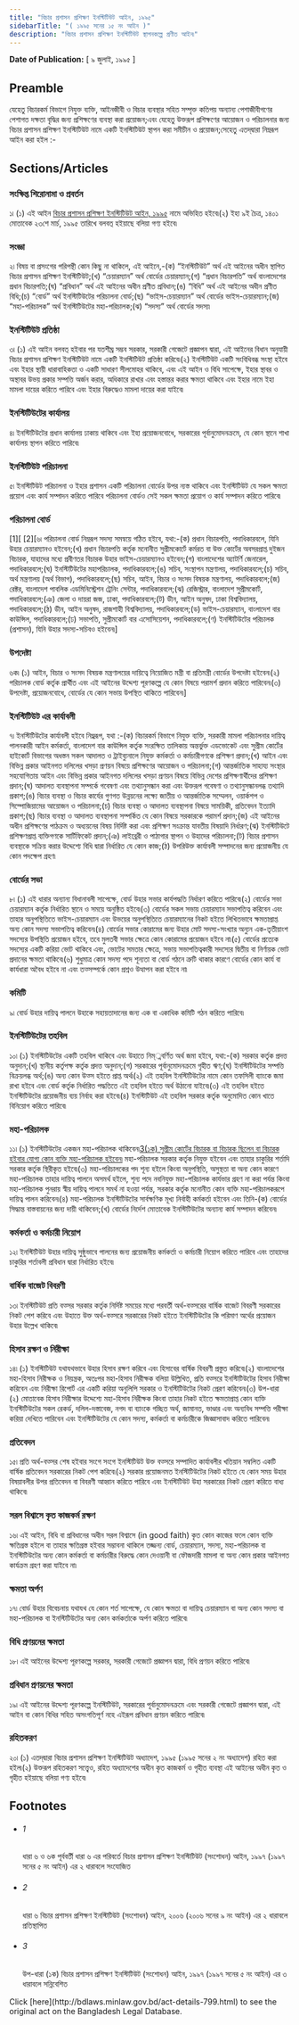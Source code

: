 ```yaml
---
title: "বিচার প্রশাসন প্রশিক্ষণ ইনস্টিটিউট আইন, ১৯৯৫"
sidebarTitle: "( ১৯৯৫ সনের ১৫ নং আইন )"
description: "বিচার প্রশাসন প্রশিক্ষণ ইনস্টিটিউট স্থাপনকল্পে প্রণীত আইন৷"
---
```


**Date of Publication:** [ ৯ জুলাই, ১৯৯৫ ]

## Preamble

যেহেতু বিচারকর্ম বিভাগে নিযুক্ত ব্যক্তি, আইনজীবী ও বিচার ব্যবস্থার সহিত সম্পৃক্ত কতিপয় অন্যান্য পেশাজীবীগণের পেশাগত দক্ষতা বৃদ্ধির জন্য প্রশিক্ষণের ব্যবস্থা করা প্রয়োজন;এবং যেহেতু উক্তরূপ প্রশিক্ষণের আয়োজন ও পরিচালনার জন্য বিচার প্রশাসন প্রশিক্ষণ ইনস্টিটিউট নামে একটি ইনস্টিটিউট স্থাপন করা সমীচীন ও প্রয়োজন;সেহেতু এতদ্‌দ্বারা নিম্নরূপ আইন করা হইল :-

## Sections/Articles

### সংক্ষিপ্ত শিরোনামা ও প্রবর্তন

১৷ (১) এই আইন [বিচার প্রশাসন প্রশিক্ষণ ইনস্টিটিউট আইন, ১৯৯৫](/laws/act-799 "বিচার প্রশাসন প্রশিক্ষণ ইনস্টিটিউট আইন, ১৯৯৫") নামে অভিহিত হইবে৷(২) ইহা ৯ই চৈত্র, ১৪০১ মোতাবেক ২৩শে মার্চ, ১৯৯৫ তারিখে বলবত্ হইয়াছে বলিয়া গণ্য হইবে৷

### সংজ্ঞা

২৷ বিষয় বা প্রসংগের পরিপন্থী কোন কিছু না থাকিলে, এই আইনে,-(ক) “ইনস্টিটিউট” অর্থ এই আইনের অধীন স্থাপিত বিচার প্রশাসন প্রশিক্ষণ ইনস্টিটিউট;(খ) “চেয়ারম্যান” অর্থ বোর্ডের চেয়ারম্যান;(গ) “প্রধান বিচারপতি” অর্থ বাংলাদেশের প্রধান বিচারপতি;(ঘ) “প্রবিধান” অর্থ এই আইনের অধীন প্রণীত প্রবিধান;(ঙ) “বিধি” অর্থ এই আইনের অধীন প্রণীত বিধি;(চ) “বোর্ড” অর্থ ইনস্টিটিউটের পরিচালনা বোর্ড;(ছ) “ভাইস-চেয়ারম্যান” অর্থ বোর্ডের ভাইস-চেয়ারম্যান;(জ) “মহা-পরিচালক” অর্থ ইনস্টিটিউটের মহা-পরিচালক;(ঝ) “সদস্য” অর্থ বোর্ডের সদস্য৷

### ইনস্টিটিউট প্রতিষ্ঠা

৩৷ (১) এই আইন বলবত্ হইবার পর যতশীঘ্র সম্ভব সরকার, সরকারী গেজেটে প্রজ্ঞাপন দ্বারা, এই আইনের বিধান অনুযায়ী বিচার প্রশাসন প্রশিক্ষণ ইনস্টিটিউট নামে একটি ইনস্টিটিউট প্রতিষ্ঠা করিবে৷(২) ইনস্টিটিউট একটি সংবিধিবব্ধ সংস্থা হইবে এবং ইহার স্থায়ী ধারাবাহিকতা ও একটি সাধারণ সীলমোহর থাকিবে, এবং এই আইন ও বিধি সাপেক্ষে, ইহার স্থাবর ও অস্থাবর উভয় প্রকার সম্পত্তি অর্জন করার, অধিকারে রাখার এবং হস্তান্তর করার ক্ষমতা থাকিবে এবং ইহার নামে ইহা মামলা দায়ের করিতে পারিবে এবং ইহার বিরুদ্ধেও মামলা দায়ের করা যাইবে৷

### ইনস্টিটিউটের কার্যালয়

৪৷ ইনস্টিটিউটের প্রধান কার্যালয় ঢাকায় থাকিবে এবং ইহা প্রয়োজনবোধে, সরকারের পূর্বানুমোদনক্রমে, যে কোন স্থানে শাখা কার্যালয় স্থাপন করিতে পারিবে৷

### ইনস্টিটিউট পরিচালনা

৫৷ ইনস্টিটিউট পরিচালনা ও ইহার প্রশাসন একটি পরিচালনা বোর্ডের উপর ন্যস্ত থাকিবে এবং ইনস্টিটিউট যে সকল ক্ষমতা প্রয়োগ এবং কার্য সম্পাদন করিতে পারিবে পরিচালনা বোর্ডও সেই সকল ক্ষমতা প্রয়োগ ও কার্য সম্পাদন করিতে পারিবে৷

### পরিচালনা বোর্ড

[1][ [2][৬৷ পরিচালনা বোর্ড নিম্নরূপ সদস্য সমন্বয়ে গঠিত হইবে, যথা:-(ক) প্রধান বিচারপতি, পদাধিকারবলে, যিনি উহার চেয়ারম্যানও হইবেন;(খ) প্রধান বিচারপতি কর্তৃক মনোনীত সুপ্রীমকোর্টে কর্মরত বা উক্ত কোর্টের অবসরপ্রাপ্ত দুইজন বিচারক, যাহাদের মধ্যে প্রবীণতর বিচারক উহার ভাইস-চেয়ারম্যানও হইবেন;(গ) বাংলাদেশের অ্যাটর্ণি জেনারেল, পদাধিকারবলে;(ঘ) ইনস্টিটিউটের মহাপরিচালক, পদাধিকারবলে;(ঙ) সচিব, সংস্থাপন মন্ত্রণালয়, পদাধিকারবলে;(চ) সচিব, অর্থ মন্ত্রণালয় (অর্থ বিভাগ), পদাধিকারবলে;(ছ) সচিব, আইন, বিচার ও সংসদ বিষয়ক মন্ত্রণালয়, পদাধিকারবলে;(জ) রেক্টর, বাংলাদেশ পাবলিক এডমিনিস্ট্রেশন ট্রেনিং সেন্টার, পদাধিকারবলে;(ঝ) রেজিস্ট্রার, বাংলাদেশ সুপ্রীমকোর্ট, পদাধিকারবলে;(ঞ) জেলা ও দায়রা জজ, ঢাকা, পদাধিকারবলে;(ট) ডীন, আইন অনুষদ, ঢাকা বিশ্ববিদ্যালয়, পদাধিকারবলে;(ঠ) ডীন, আইন অনুষদ, রাজশাহী বিশ্ববিদ্যালয়, পদাধিকারবলে;(ড) ভাইস-চেয়ারম্যান, বাংলাদেশ বার কাউন্সিল, পদাধিকারবলে;(ঢ) সভাপতি, সুপ্রীমকোর্ট বার এসোসিয়েশন, পদাধিকারবলে;(ণ) ইনস্টিটিউটের পরিচালক (প্রশাসন), যিনি উহার সদস্য-সচিবও হইবেন৷]

### উপদেষ্টা

৬ক৷ (১) আইন, বিচার ও সংসদ বিষয়ক মন্ত্রণালয়ের দায়িত্বে নিয়োজিত মন্ত্রী বা প্রতিমন্ত্রী বোর্ডের উপদেষ্টা হইবেন৷(২) পরিচালক বোর্ড কর্তৃক প্রার্থীত এবং এই আইনের উদ্দেশ্য পূরণকল্পে যে কোন বিষয়ে পরামর্শ প্রদান করিতে পারিবেন৷(৩) উপদেষ্টা, প্রয়োজনবোধে, বোর্ডের যে কোন সভায় উপস্থিত থাকিতে পারিবেন৷]

### ইনস্টিটিউট এর কার্যাবলী

৭৷ ইনস্টিটিউটের কার্যাবলী হইবে নিম্ন্নরূপ, যথা :-(ক) বিচারকর্ম বিভাগে নিযুক্ত ব্যক্তি, সরকারী মামলা পরিচালনার দায়িত্ব পালনকারী আইন কর্মকর্তা, বাংলাদেশ বার কাউন্সিল কর্তৃক সংরক্ষিত তালিকায় অন্তর্ভুক্ত এডভোকেট এবং সুপ্রীম কোর্টের হাইকোর্ট বিভাগের অধস্তন সকল আদালত ও ট্রাইব্যুনালে নিযুক্ত কর্মকর্তা ও কর্মচারীগণকে প্রশিক্ষণ প্রদান;(খ) আইন এবং বিভিন্ন প্রকার আইনগত দলিলের খসড়া প্রণয়ন বিষয়ে প্রশিক্ষণের আয়োজন ও পরিচালনা;(গ) আন্তর্জাতিক সাহায্য সংস্থার সহযোগিতায় আইন এবং বিভিন্ন প্রকার আইনগত দলিলের খসড়া প্রণয়ন বিষয়ে বিভিন্ন দেশের প্রশিক্ষণার্থীদের প্রশিক্ষণ প্রদান;(ঘ) আদালত ব্যবস্থাপনা সম্পর্কে গবেষণা এবং তথ্যানুসন্ধান করা এবং উক্তরূপ গবেষণা ও তথ্যানুসন্ধানলব্ধ তথ্যাদি প্রকাশ;(ঙ) বিচার ব্যবস্থা ও বিচার কার্যের গুণগত উন্নয়নের লক্ষ্যে জাতীয় ও আন্তর্জাতিক সম্মেলন, ওয়ার্কশপ ও সিম্পোজিয়ামের আয়োজন ও পরিচালনা;(চ) বিচার ব্যবস্থা ও আদালত ব্যবস্থাপনা বিষয়ে সাময়িকী, প্রতিবেদন ইত্যাদি প্রকাশ;(ছ) বিচার ব্যবস্থা ও আদালত ব্যবস্থাপনা সম্পর্কিত যে কোন বিষয়ে সরকারকে পরামর্শ প্রদান;(জ) এই আইনের অধীন প্রশিক্ষণের পাঠক্রম ও অধ্যয়নের বিষয় নির্দিষ্ট করা এবং প্রশিক্ষণ সংক্রান্ত যাবতীয় বিষয়াদি নির্ধারণ;(ঝ) ইনস্টিটিউটে প্রশিক্ষণপ্রাপ্ত ব্যক্তিগণকে সার্টিফিকেট প্রদান;(ঞ) লাইব্রেরী ও পাঠাগার স্থাপন ও উহাদের পরিচালনা;(ট) বিচার প্রশাসন ব্যবস্থাকে সক্রিয় করার উদ্দেশ্যে বিধি দ্বারা নির্ধারিত যে কোন কাজ;(ঠ) উপরিউক্ত কার্যাবলী সম্পাদনের জন্য প্রয়োজনীয় যে কোন পদক্ষেপ গ্রহণ৷

### বোর্ডের সভা

৮৷ (১) এই ধারার অন্যান্য বিধানাবলী সাপেক্ষে, বোর্ড উহার সভার কার্যপদ্ধতি নির্ধারণ করিতে পারিবে৷(২) বোর্ডের সভা চেয়ারম্যান কর্তৃক নির্ধারিত স্থানে ও সময়ে অনুষ্ঠিত হইবে৷(৩) বোর্ডের সকল সভায় চেয়ারম্যান সভাপতিত্ব করিবেন এবং তাহার অনুপস্থিতিতে ভাইস-চেয়ারম্যান এবং উভয়ের অনুপস্থিতিতে চেয়ারম্যানের নিকট হইতে লিখিতভাবে ক্ষমতাপ্রাপ্ত অন্য কোন সদস্য সভাপতিত্ব করিবেন৷(৪) বোর্ডের সভার কোরামের জন্য উহার মোট সদস্য-সংখ্যার অন্যুন এক-তৃতীয়াংশ সদস্যের উপস্থিতি প্রয়োজন হইবে, তবে মুলতবী সভার ক্ষেত্রে কোন কোরামের প্রয়োজন হইবে না৷(৫) বোর্ডের প্রত্যেক সদস্যের একটি করিয়া ভোট থাকিবে এবং, ভোটের সমতার ক্ষেত্রে, সভায় সভাপতিত্বকারী সদস্যের দ্বিতীয় বা নির্ণায়ক ভোট প্রদানের ক্ষমতা থাকিবে৷(৬) শুধুমাত্র কোন সদস্য পদে শূন্যতা বা বোর্ড গঠনে ত্রুটি থাকার কারণে বোর্ডের কোন কার্য বা কার্যধারা অবৈধ হইবে না এবং তত্সম্পর্কে কোন প্রশ্নও উত্থাপন করা হইবে না৷

### কমিটি

৯৷ বোর্ড উহার দায়িত্ব পালনে উহাকে সহায়তাদানের জন্য এক বা একাধিক কমিটি গঠন করিতে পারিবে৷

### ইনস্টিটিউটের তহবিল

১০৷ (১) ইনস্টিটিউটের একটি তহবিল থাকিবে এবং উহাতে নিম্্নবর্ণিত অর্থ জমা হইবে, যথা:-(ক) সরকার কর্তৃক প্রদত্ত অনুদান;(খ) স্থানীয় কর্তৃপক্ষ কর্তৃক প্রদত্ত অনুদান;(গ) সরকারের পূর্বানুমোদনক্রমে গৃহীত ঋণ;(ঘ) ইনস্টিটিউটের সম্পত্তি বিক্রয়লব্ধ অর্থ;(ঙ) অন্য কোন উত্স হইতে প্রাপ্ত অর্থ৷(২) এই তহবিল ইনস্টিটিউটের নামে কোন তফসিলী ব্যাংকে জমা রাখা হইবে এবং বোর্ড কর্তৃক নির্ধারিত পদ্ধতিতে এই তহবিল হইতে অর্থ উঠানো যাইবে৷(৩) এই তহবিল হইতে ইনস্টিটিউটের প্রয়োজনীয় ব্যয় নির্বাহ করা হইবে৷(৪) ইনস্টিটিউট এই তহবিল সরকার কর্তৃক অনুমোদিত কোন খাতে বিনিয়োগ করিতে পারিবে৷

### মহা-পরিচালক

১১৷ (১) ইনস্টিটিউটের একজন মহা-পরিচালক থাকিবেন৷[3](1)[(১ক) সুপ্রীম কোর্টের বিচারক বা বিচারক ছিলেন বা বিচারক হইবার যোগ্য কোন ব্যক্তি মহা-পরিচালক হইবেন৷](২) মহা-পরিচালক সরকার কর্তৃক নিযুক্ত হইবেন এবং তাহার চাকুরির শর্তাদি সরকার কর্তৃক স্থিরীকৃত হইবে৷(৩) মহা-পরিচালকের পদ শূন্য হইলে কিংবা অনুপস্থিতি, অসুস্থতা বা অন্য কোন কারণে মহা-পরিচালক তাহার দায়িত্ব পালনে অসমর্থ হইলে, শূন্য পদে নবনিযুক্ত মহা-পরিচালক কার্যভার গ্রহণ না করা পর্যন্ত কিংবা মহা-পরিচালক পুনরায় স্বীয় দায়িত্ব পালনে সমর্থ না হওয়া পর্যন্ত, সরকার কর্তৃক মনোনীত কোন ব্যক্তি মহা-পরিচালকরূপে দায়িত্ব পালন করিবেন৷(৪) মহা-পরিচালক ইনস্টিটিউটের সার্বক্ষণিক মূখ্য নির্বাহী কর্মকর্তা হইবেন এবং তিনি-(ক) বোর্ডের সিদ্ধান্ত বাস্তবায়নের জন্য দায়ী থাকিবেন;(খ) বোর্ডের নির্দেশ মোতাবেক ইনস্টিটিউটের অন্যান্য কার্য সম্পাদন করিবেন৷

### কর্মকর্তা ও কর্মচারী নিয়োগ

১২৷ ইনস্টিটিউট উহার দায়িত্ব সুষ্ঠুভাবে পালনের জন্য প্রয়োজনীয় কর্মকর্তা ও কর্মচারী নিয়োগ করিতে পারিবে এবং তাহাদের চাকুরির শর্তাবলী প্রবিধান দ্বারা নির্ধারিত হইবে৷

### বার্ষিক বাজেট বিবরণী

১৩৷ ইনস্টিটিউট প্রতি বত্সর সরকার কর্তৃক নির্দিষ্ট সময়ের মধ্যে পরবর্তী অর্থ-বত্সরের বার্ষিক বাজেট বিবরণী সরকারের নিকট পেশ করিবে এবং উহাতে উক্ত অর্থ-বত্সরে সরকারের নিকট হইতে ইনস্টিটিউটের কি পরিমাণ অর্থের প্রয়োজন উহার উল্লেখ থাকিবে৷

### হিসাব রক্ষণ ও নিরীক্ষা

১৪৷ (১) ইনস্টিটিউট যথাযথভাবে উহার হিসাব রক্ষণ করিবে এবং হিসাবের বার্ষিক বিবরণী প্রস্তুত করিবে৷(২) বাংলাদেশের মহা-হিসাব নিরীক্ষক ও নিয়ন্ত্রক, অতঃপর মহা-হিসাব নিরীক্ষক বলিয়া উল্লিখিত, প্রতি বত্সরে ইনস্টিটিউটের হিসাব নিরীক্ষা করিবেন এবং নিরীক্ষা রিপোর্ট এর একটি করিয়া অনুলিপি সরকার ও ইনস্টিটিউটের নিকট প্রেরণ করিবেন৷(৩) উপ-ধারা (২) মোতাবেক হিসাব নিরীক্ষার উদ্দেশ্যে মহা-হিসাব নিরীক্ষক কিংবা তাহার নিকট হইতে ক্ষমতাপ্রাপ্ত কোন ব্যক্তি ইনস্টিটিউটের সকল রেকর্ড, দলিল-দস্তাবেজ, নগদ বা ব্যাংকে গচ্ছিত অর্থ, জামানত, ভাণ্ডার এবং অন্যবিধ সম্পত্তি পরীক্ষা করিয়া দেখিতে পারিবেন এবং ইনস্টিটিউটের যে কোন সদস্য, কর্মকর্তা বা কর্মচারীকে জিজ্ঞাসাবাদ করিতে পারিবেন৷

### প্রতিবেদন

১৫৷ প্রতি অর্থ-বত্সর শেষ হইবার সংগে সংগে ইনস্টিটিউট উক্ত বত্সরে সম্পাদিত কার্যাবলীর খতিয়ান সম্বলিত একটি বার্ষিক প্রতিবেদন সরকারের নিকট পেশ করিবে৷(২) সরকার প্রয়োজনমত ইনস্টিটিউটের নিকট হইতে যে কোন সময় উহার বিষয়াবলীর উপর প্রতিবেদন বা বিবরণী আহ্বান করিতে পারিবে এবং ইনস্টিটিউট উহা সরকারের নিকট প্রেরণ করিতে বাধ্য থাকিবে৷

### সরল বিশ্বাসে কৃত কাজকর্ম রক্ষণ

১৬৷ এই আইন, বিধি বা প্রবিধানের অধীন সরল বিশ্বাসে (in good faith) কৃত কোন কাজের ফলে কোন ব্যক্তি ক্ষতিগ্রস্ত হইলে বা তাহার ক্ষতিগ্রস্ত হইবার সম্ভাবনা থাকিলে তজ্জন্য বোর্ড, চেয়ারম্যান, সদস্য, মহা-পরিচালক বা ইনস্টিটিউটের অন্য কোন কর্মকর্তা বা কর্মচারীর বিরুদ্ধে কোন দেওয়ানী বা ফৌজদারী মামলা বা অন্য কোন প্রকার আইনগত কার্যক্রম গ্রহণ করা যাইবে না৷

### ক্ষমতা অর্পণ

১৭৷ বোর্ড উহার বিবেচনায় যথাযথ যে কোন শর্ত সাপেক্ষে, যে কোন ক্ষমতা বা দায়িত্ব চেয়ারম্যান বা অন্য কোন সদস্য বা মহা-পরিচালক বা ইনস্টিটিউটের অন্য কোন কর্মকর্তাকে অর্পণ করিতে পারিবে৷

### বিধি প্রণয়নের ক্ষমতা

১৮৷ এই আইনের উদ্দেশ্য পূরণকল্পে সরকার, সরকারী গেজেটে প্রজ্ঞাপন দ্বারা, বিধি প্রণয়ন করিতে পারিবে৷

### প্রবিধান প্রণয়নের ক্ষমতা

১৯৷ এই আইনের উদ্দেশ্য পূরণকল্পে ইনস্টিটিউট, সরকারের পূর্বানুমোদনক্রমে এবং সরকারী গেজেটে প্রজ্ঞাপন দ্বারা, এই আইন বা কোন বিধির সহিত অসংগতিপূর্ণ নহে এইরূপ প্রবিধান প্রণয়ন করিতে পারিবে৷

### রহিতকরণ

২০৷ (১) এতদ্‌দ্বারা বিচার প্রশাসন প্রশিক্ষণ ইনস্টিটিউট অধ্যাদেশ, ১৯৯৫ (১৯৯৫ সনের ২ নং অধ্যাদেশ) রহিত করা হইল৷(২) উক্তরূপ রহিতকরণ সত্ত্বেও, রহিত অধ্যাদেশের অধীন কৃত কাজকর্ম ও গৃহীত ব্যবস্থা এই আইনের অধীন কৃত ও গৃহীত হইয়াছে বলিয়া গণ্য হইবে৷

## Footnotes

- ###### 1

  ধারা ৬ ও ৬ক পূর্ববর্তী ধারা ৬ এর পরিবর্তে বিচার প্রশাসন প্রশিক্ষণ ইনস্টিটিউট (সংশোধন) আইন, ১৯৯৭ (১৯৯৭ সনের ৫ নং আইন) এর ২ ধারাবলে সংযোজিত

- ###### 2

  ধারা ৬ বিচার প্রশাসন প্রশিক্ষণ ইনস্টিটিউট (সংশোধন) আইন, ২০০৬ (২০০৬ সনের ৯ নং আইন) এর ২ ধারাবলে প্রতিস্থাপিত

- ###### 3

  উপ-ধারা (১ক) বিচার প্রশাসন প্রশিক্ষণ ইনস্টিটিউট (সংশোধন) আইন, ১৯৯৭ (১৯৯৭ সনের ৫ নং আইন) এর ৩ ধারাবলে সন্নিবেশিত

<Note>
  Click [here](http://bdlaws.minlaw.gov.bd/act-details-799.html) to see the original act on the Bangladesh Legal Database.
</Note>

